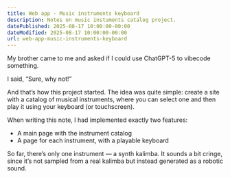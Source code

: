 ```yaml
---
title: Web app - Music instruments keyboard
description: Notes on music instuments catalog project.
datePublished: 2025-08-17 10:00:00-00:00
dateModified: 2025-08-17 10:00:00-00:00
url: web-app-music-instruments-keyboard
---
```


My brother came to me and asked if I could use ChatGPT-5 to vibecode something.

I said, “Sure, why not!”

And that’s how this project started. The idea was quite simple: create a site with a catalog of musical instruments, where you can select one and then play it using your keyboard (or touchscreen).

When writing this note, I had implemented exactly two features:
- A main page with the instrument catalog
- A page for each instrument, with a playable keyboard

So far, there’s only one instrument — a synth kalimba. It sounds a bit cringe, since it’s not sampled from a real kalimba but instead generated as a robotic sound.